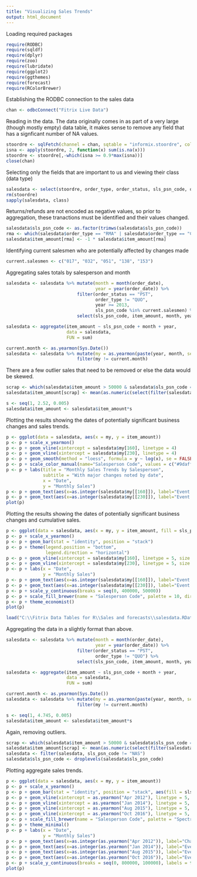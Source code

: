 ---
title: "Visualizing Sales Trends"
output: html_document
---

Loading required packages

```{r, message = FALSE}
require(RODBC)
require(sqldf)
require(dplyr)
require(zoo)
require(lubridate)
require(ggplot2)
require(ggthemes)
require(forecast)
require(RColorBrewer)
```

Establishing the RODBC connection to the sales data

```{r}
chan <- odbcConnect("Fitrix Live Data")
```

Reading in the data.  The data originally comes in as part of a very large (though mostly empty) data table, it makes sense to remove any field that has a signficant number of NA values.

```{r}
stoordre <- sqlFetch(channel = chan, sqtable = "informix.stoordre", colnames = FALSE, rows_at_time = 2500)
isna <- apply(stoordre, 2, function(x) sum(is.na(x)))
stoordre <- stoordre[,-which(isna >= 0.9*max(isna))]
close(chan)
```

Selecting only the fields that are important to us and viewing their class (data type)

```{r}
salesdata <- select(stoordre, order_type, order_status, sls_psn_code, order_date, item_amount)
rm(stoordre)
sapply(salesdata, class)
```

Returns/refunds are not encoded as negative values, so prior to aggregation, these tranactions must be identified and their values changed.

```{r}
salesdata$sls_psn_code <- as.factor(trimws(salesdata$sls_psn_code))
rma <- which(salesdata$order_type == "RMA" | salesdata$order_type == "CRM")
salesdata$item_amount[rma] <- -1 * salesdata$item_amount[rma]
```

Identifying current salesmen who are potentially affected by changes made

```{r}
current.salesmen <- c("017", "032", "051", "138", "153")
```

Aggregating sales totals by salesperson and month

```{r}
salesdata <- salesdata %>% mutate(month = month(order_date),
                                  year = year(order_date)) %>% 
                           filter(order_status == "PST",
                                  order_type != "QUO",
                                  year >= 2013,
                                  sls_psn_code %in% current.salesmen) %>%
                           select(sls_psn_code, item_amount, month, year)

salesdata <- aggregate(item_amount ~ sls_psn_code + month + year,
                       data = salesdata,
                       FUN = sum)

current.month <- as.yearmon(Sys.Date())
salesdata <- salesdata %>% mutate(my = as.yearmon(paste(year, month, sep = "-"))) %>%
                           filter(my != current.month)
```

There are a few outlier sales that need to be removed or else the data would be skewed.

```{r}
scrap <- which(salesdata$item_amount > 50000 & salesdata$sls_psn_code == "032")
salesdata$item_amount[scrap] <- mean(as.numeric(select(filter(salesdata, sls_psn_code == "032"), item_amount)[,1]))
```

```{r}
s <- seq(1, 2.52, 0.005)
salesdata$item_amount <- salesdata$item_amount*s
```

Plotting the results showing the dates of potentially significant business changes and sales trends.

```{r}
p <- ggplot(data = salesdata, aes(x = my, y = item_amount)) 
p <- p + scale_x_yearmon()
p <- p + geom_vline(xintercept = salesdata$my[160], linetype = 4)
p <- p + geom_vline(xintercept = salesdata$my[230], linetype = 4)
p <- p + geom_smooth(method = "loess", formula = y ~ log(x), se = FALSE, span = .6, aes(color = sls_psn_code))
p <- p + scale_color_manual(name="Salesperson Code", values = c("#9daff3", "#31698a", "#037c63", "#458860", "#67c1ae"))
p <- p + labs(title = "Monthly Sales Trends by Salesperson",
              subtitle = "With major changes noted by date",
              x = "Date",
              y = "Monthly Sales")
p <- p + geom_text(aes(x=as.integer(salesdata$my[[160]]), label="Event One", y=60000), colour="black", angle=90, vjust = 3.5)
p <- p + geom_text(aes(x=as.integer(salesdata$my[[230]]), label="Event Two", y=60000), colour="black", angle=90, vjust = 4.5)
plot(p)
```

Plotting the results showing the dates of potentially significant business changes and cumulative sales.

```{r}
p <- ggplot(data = salesdata, aes(x = my, y = item_amount, fill = sls_psn_code)) 
p <- p + scale_x_yearmon()
p <- p + geom_bar(stat = "identity", position = "stack")
p <- p + theme(legend.position = "bottom", 
               legend.direction = "horizontal")
p <- p + geom_vline(xintercept = salesdata$my[160], linetype = 5, size = 0.5)
p <- p + geom_vline(xintercept = salesdata$my[230], linetype = 5, size = 0.5)
p <- p + labs(x = "Date",
              y = "Monthly Sales")
p <- p + geom_text(aes(x=as.integer(salesdata$my[[160]]), label="Event 1", y=25000), colour="black", angle=90, vjust = 1.1, hjust = -8, family = "mono")
p <- p + geom_text(aes(x=as.integer(salesdata$my[[230]]), label="Event 2", y=25000), colour="black", angle=90, vjust = 0.3, hjust = -8, family = "mono")
p <- p + scale_y_continuous(breaks = seq(0, 400000, 50000))
p <- p + scale_fill_brewer(name = "Salesperson Code", palette = 10, direction = -1)
p <- p + theme_economist()
plot(p)
```


```{r}
load("C:\\Fitrix Data Tables for R\\Sales and forecasts\\salesdata.RData")
```

Aggregating the data in a slightly format than above.

```{r}
salesdata <- salesdata %>% mutate(month = month(order_date),
                                  year = year(order_date)) %>% 
                           filter(order_status == "PST",
                                  order_type != "QUO") %>%
                           select(sls_psn_code, item_amount, month, year)

salesdata <- aggregate(item_amount ~ sls_psn_code + month + year,
                       data = salesdata,
                       FUN = sum)

current.month <- as.yearmon(Sys.Date())
salesdata <- salesdata %>% mutate(my = as.yearmon(paste(year, month, sep = "-"))) %>%
                           filter(my != current.month)
```

```{r}
s <- seq(1, 4.745, 0.005)
salesdata$item_amount <- salesdata$item_amount*s
```

Again, removing outliers.

```{r}
scrap <- which(salesdata$item_amount > 50000 & salesdata$sls_psn_code == "032")
salesdata$item_amount[scrap] <- mean(as.numeric(select(filter(salesdata, sls_psn_code == "032"), item_amount)[,1]))
salesdata <- filter(salesdata, sls_psn_code != "NAS")
salesdata$sls_psn_code <- droplevels(salesdata$sls_psn_code)
```

Plotting aggregate sales trends.

```{r}
p <- ggplot(data = salesdata, aes(x = my, y = item_amount)) 
p <- p + scale_x_yearmon()
p <- p + geom_bar(stat = "identity", position = "stack", aes(fill = sls_psn_code))
p <- p + geom_vline(xintercept = as.yearmon("Apr 2012"), linetype = 5, size = 0.5)
p <- p + geom_vline(xintercept = as.yearmon("Jan 2014"), linetype = 5, size = 0.5)
p <- p + geom_vline(xintercept = as.yearmon("Aug 2015"), linetype = 5, size = 0.5)
p <- p + geom_vline(xintercept = as.yearmon("Oct 2016"), linetype = 5, size = 0.5)
p <- p + scale_fill_brewer(name = "Salesperson Code", palette = "Spectral", guide = "legend", direction = -1)
p <- p + theme_minimal()
p <- p + labs(x = "Date",
              y = "Monthly Sales")
p <- p + geom_text(aes(x=as.integer(as.yearmon("Apr 2012")), label="Changeover", y=350000), colour="black", angle=90, vjust = 0.5, family = "mono")
p <- p + geom_text(aes(x=as.integer(as.yearmon("Jan 2014")), label="Event 1", y=350000), colour="black", angle=90, vjust = -0.5, family = "mono")
p <- p + geom_text(aes(x=as.integer(as.yearmon("Aug 2015")), label="Event 2", y=350000), colour="black", angle=90, vjust = 1.8, family = "mono")
p <- p + geom_text(aes(x=as.integer(as.yearmon("Oct 2016")), label="Event 3", y=350000), colour="black", angle=90, vjust = 2.6, family = "mono")
p <- p + scale_y_continuous(breaks = seq(0, 800000, 100000), labels = function(x) format(x, scientific = FALSE))
plot(p)
```